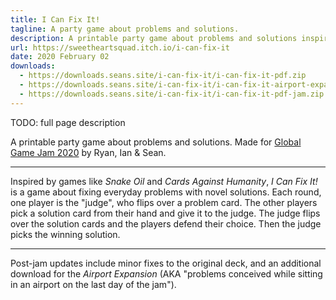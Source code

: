 ```yaml
---
title: I Can Fix It!
tagline: A party game about problems and solutions.
description: A printable party game about problems and solutions inspired by games like Snake Oil and Cards Against Humanity.
url: https://sweetheartsquad.itch.io/i-can-fix-it
date: 2020 February 02
downloads:
  - https://downloads.seans.site/i-can-fix-it/i-can-fix-it-pdf.zip
  - https://downloads.seans.site/i-can-fix-it/i-can-fix-it-airport-expansion-pdf.zip
  - https://downloads.seans.site/i-can-fix-it/i-can-fix-it-pdf-jam.zip
---
```


TODO: full page description



A printable party game about problems and solutions. Made for [Global Game Jam 2020](https://globalgamejam.org/2020/games/i-can-fix-5) by Ryan, Ian & Sean.

---

Inspired by games like *Snake Oil* and *Cards Against Humanity*, *I Can Fix It!* is a game about fixing everyday problems with novel solutions. Each round, one player is the "judge", who flips over a problem card. The other players pick a solution card from their hand and give it to the judge. The judge flips over the solution cards and the players defend their choice. Then the judge picks the winning solution.

---

Post-jam updates include minor fixes to the original deck, and an additional download for the *Airport Expansion* (AKA "problems conceived while sitting in an airport on the last day of the jam").<br/>
